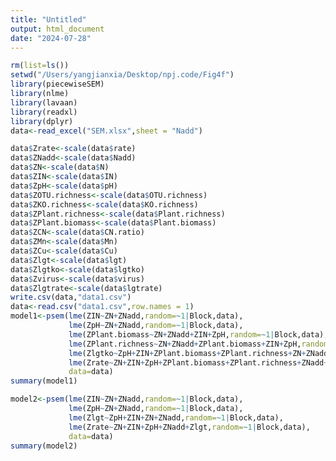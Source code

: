 ```yaml
---
title: "Untitled"
output: html_document
date: "2024-07-28"
---
```



```r
rm(list=ls())
setwd("/Users/yangjianxia/Desktop/npj.code/Fig4f")
library(piecewiseSEM)
library(nlme)
library(lavaan)
library(readxl)
library(dplyr)
data<-read_excel("SEM.xlsx",sheet = "Nadd")

data$Zrate<-scale(data$rate)
data$ZNadd<-scale(data$Nadd)
data$ZN<-scale(data$N)
data$ZIN<-scale(data$IN)
data$ZpH<-scale(data$pH)
data$ZOTU.richness<-scale(data$OTU.richness)
data$ZKO.richness<-scale(data$KO.richness)
data$ZPlant.richness<-scale(data$Plant.richness)
data$ZPlant.biomass<-scale(data$Plant.biomass)
data$ZCN<-scale(data$CN.ratio)
data$ZMn<-scale(data$Mn)
data$ZCu<-scale(data$Cu)
data$Zlgt<-scale(data$lgt)
data$Zlgtko<-scale(data$lgtko)
data$Zvirus<-scale(data$virus)
data$Zlgtrate<-scale(data$lgtrate)
write.csv(data,"data1.csv")
data<-read.csv("data1.csv",row.names = 1)
model1<-psem(lme(ZIN~ZN+ZNadd,random=~1|Block,data),
             lme(ZpH~ZN+ZNadd,random=~1|Block,data),
             lme(ZPlant.biomass~ZN+ZNadd+ZIN+ZpH,random=~1|Block,data),
             lme(ZPlant.richness~ZN+ZNadd+ZPlant.biomass+ZIN+ZpH,random=~1|Block,data),
             lme(Zlgtko~ZpH+ZIN+ZPlant.biomass+ZPlant.richness+ZN+ZNadd,random=~1|Block,data),
             lme(Zrate~ZN+ZIN+ZpH+ZPlant.biomass+ZPlant.richness+ZNadd+Zlgtko,random=~1|Block,data),
             data=data)
summary(model1)

model2<-psem(lme(ZIN~ZN+ZNadd,random=~1|Block,data),
             lme(ZpH~ZN+ZNadd,random=~1|Block,data),
             lme(Zlgt~ZpH+ZIN+ZN+ZNadd,random=~1|Block,data),
             lme(Zrate~ZN+ZIN+ZpH+ZNadd+Zlgt,random=~1|Block,data),
             data=data)
summary(model2)
```

